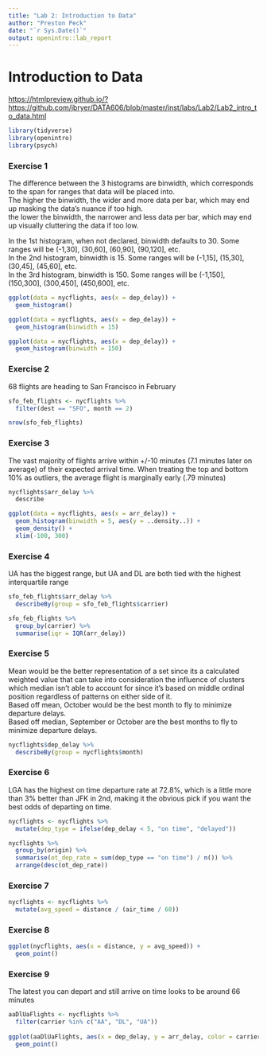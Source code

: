 ```yaml
---
title: "Lab 2: Introduction to Data"
author: "Preston Peck"
date: "`r Sys.Date()`"
output: openintro::lab_report
---
```


# Introduction to Data

<https://htmlpreview.github.io/?https://github.com/jbryer/DATA606/blob/master/inst/labs/Lab2/Lab2_intro_to_data.html>

```r
library(tidyverse)
library(openintro)
library(psych)
```

### Exercise 1

The difference between the 3 histograms are binwidth, which corresponds to the span for ranges that data will be placed into.\
The higher the binwidth, the wider and more data per bar, which may end up masking the data's nuance if too high.\
the lower the binwidth, the narrower and less data per bar, which may end up visually cluttering the data if too low.\

In the 1st histogram, when not declared, binwidth defaults to 30. Some ranges will be (-1,30], (30,60], (60,90], (90,120], etc.\
In the 2nd histogram, binwidth is 15. Some ranges will be (-1,15], (15,30], (30,45], (45,60], etc.\
In the 3rd histogram, binwidth is 150. Some ranges will be (-1,150], (150,300], (300,450], (450,600], etc.\

```r
ggplot(data = nycflights, aes(x = dep_delay)) +
  geom_histogram()

ggplot(data = nycflights, aes(x = dep_delay)) +
  geom_histogram(binwidth = 15)

ggplot(data = nycflights, aes(x = dep_delay)) +
  geom_histogram(binwidth = 150)
```

### Exercise 2

68 flights are heading to San Francisco in February

```r
sfo_feb_flights <- nycflights %>%
  filter(dest == "SFO", month == 2)

nrow(sfo_feb_flights)
```

### Exercise 3

The vast majority of flights arrive within +/-10 minutes (7.1 minutes later on average) of their expected arrival time. When treating the top and bottom 10% as outliers, the average flight is marginally early (.79 minutes)

```r
nycflights$arr_delay %>%
  describe

ggplot(data = nycflights, aes(x = arr_delay)) +
  geom_histogram(binwidth = 5, aes(y = ..density..)) +
  geom_density() +
  xlim(-100, 300)
```

### Exercise 4

UA has the biggest range, but UA and DL are both tied with the highest interquartile range

```r
sfo_feb_flights$arr_delay %>%
  describeBy(group = sfo_feb_flights$carrier)

sfo_feb_flights %>%
  group_by(carrier) %>%
  summarise(iqr = IQR(arr_delay))
```

### Exercise 5

Mean would be the better representation of a set since its a calculated weighted value that can take into consideration the influence of clusters which median isn't able to account for since it's based on middle ordinal position regardless of patterns on either side of it.\
Based off mean, October would be the best month to fly to minimize departure delays.\
Based off median, September or October are the best months to fly to minimize departure delays.

```r
nycflights$dep_delay %>%
  describeBy(group = nycflights$month)
```

### Exercise 6

LGA has the highest on time departure rate at 72.8%, which is a little more than 3% better than JFK in 2nd, making it the obvious pick if you want the best odds of departing on time.

```r
nycflights <- nycflights %>%
  mutate(dep_type = ifelse(dep_delay < 5, "on time", "delayed"))

nycflights %>%
  group_by(origin) %>%
  summarise(ot_dep_rate = sum(dep_type == "on time") / n()) %>%
  arrange(desc(ot_dep_rate))
```

### Exercise 7

```r
nycflights <- nycflights %>%
  mutate(avg_speed = distance / (air_time / 60))
```

### Exercise 8

```r
ggplot(nycflights, aes(x = distance, y = avg_speed)) +
  geom_point()
```

### Exercise 9

The latest you can depart and still arrive on time looks to be around 66 minutes

```r
aaDlUaFlights <- nycflights %>% 
  filter(carrier %in% c("AA", "DL", "UA"))
         
ggplot(aaDlUaFlights, aes(x = dep_delay, y = arr_delay, color = carrier)) +
  geom_point()
```